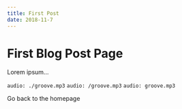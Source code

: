```yaml
---
title: First Post
date: 2018-11-7
---
```



# First Blog Post Page

Lorem ipsum…

`audio: ./groove.mp3`
`audio: /groove.mp3`
`audio: groove.mp3`

<Link to="/">Go back to the homepage</Link>